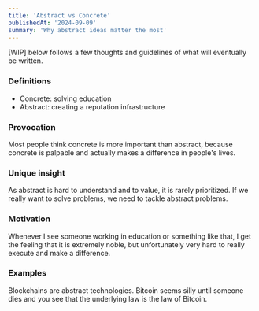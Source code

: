 ```yaml
---
title: 'Abstract vs Concrete'
publishedAt: '2024-09-09'
summary: 'Why abstract ideas matter the most'
---
```


[WIP] below follows a few thoughts and guidelines of what will eventually be written.

### Definitions
- Concrete: solving education
- Abstract: creating a reputation infrastructure

### Provocation
Most people think concrete is more important than abstract, because concrete is palpable and actually makes a difference in people's lives.

### Unique insight
As abstract is hard to understand and to value, it is rarely prioritized. If we really want to solve problems, we need to tackle abstract problems.

### Motivation
Whenever I see someone working in education or something like that, I get the feeling that it is extremely noble, but unfortunately very hard to really execute and make a difference.

### Examples
Blockchains are abstract technologies. Bitcoin seems silly until someone dies and you see that the underlying law is the law of Bitcoin. 


